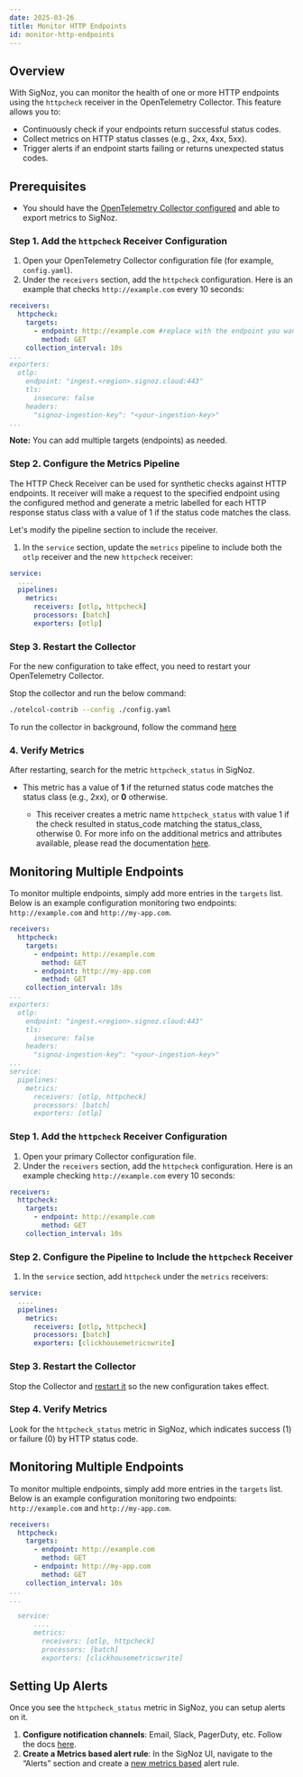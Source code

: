 ```yaml
---
date: 2025-03-26
title: Monitor HTTP Endpoints
id: monitor-http-endpoints
---
```


## Overview

With SigNoz, you can monitor the health of one or more HTTP endpoints using the `httpcheck` receiver in the OpenTelemetry Collector. This feature allows you to:

- Continuously check if your endpoints return successful status codes.
- Collect metrics on HTTP status classes (e.g., 2xx, 4xx, 5xx).
- Trigger alerts if an endpoint starts failing or returns unexpected status codes.

## Prerequisites

- You should have the [OpenTelemetry Collector configured](https://signoz.io/docs/tutorial/opentelemetry-binary-usage-in-virtual-machine/) and able to export metrics to SigNoz.

<Tabs entityName="plans">

<TabItem value="signoz-cloud" label="SigNoz Cloud" default>

### Step 1. Add the `httpcheck` Receiver Configuration

1. Open your OpenTelemetry Collector configuration file (for example, `config.yaml`).
2. Under the `receivers` section, add the `httpcheck` configuration. Here is an example that checks `http://example.com` every 10 seconds:

```yaml {2-6,9-14}
receivers:
  httpcheck:
    targets:
      - endpoint: http://example.com #replace with the endpoint you want to check
        method: GET
    collection_interval: 10s
...
exporters:
  otlp:
    endpoint: "ingest.<region>.signoz.cloud:443"
    tls:
      insecure: false
    headers:
      "signoz-ingestion-key": "<your-ingestion-key>"
...
```

**Note:** You can add multiple targets (endpoints) as needed.


### Step 2. Configure the Metrics Pipeline

The HTTP Check Receiver can be used for synthetic checks against HTTP endpoints. It receiver will make a request to the specified endpoint using the configured 
method and generate a metric labelled for each HTTP response status class with a value of 1 if the status code matches the class.

Let's modify the pipeline section to include the receiver.

1. In the `service` section, update the `metrics` pipeline to include both the `otlp` receiver and the new `httpcheck` receiver:

```yaml
service:
  ....
  pipelines:
    metrics:
      receivers: [otlp, httpcheck]
      processors: [batch]
      exporters: [otlp]
```

### Step 3. Restart the Collector

For the new configuration to take effect, you need to restart your OpenTelemetry Collector.

Stop the collector and run the below command:

```bash
./otelcol-contrib --config ./config.yaml
```

To run the collector in background, follow the command [here](https://signoz.io/docs/tutorial/opentelemetry-binary-usage-in-virtual-machine/#run-in-background)

### 4. Verify Metrics

After restarting, search for the metric `httpcheck_status` in SigNoz.  
- This metric has a value of **1** if the returned status code matches the status class (e.g., 2xx), or **0** otherwise.

  * This receiver creates a metric name `httpcheck_status` with value 1 if the check resulted in status_code matching the status_class, otherwise 0. For more info on the additional metrics and 
  attributes available, please read the documentation [here](https://github.com/open-telemetry/opentelemetry-collector-contrib/blob/main/receiver/httpcheckreceiver/documentation.md).

## Monitoring Multiple Endpoints

To monitor multiple endpoints, simply add more entries in the `targets` list. Below is an example configuration monitoring two endpoints: `http://example.com` and `http://my-app.com`. 

```yaml {2-8,11-16,21,23}
receivers:
  httpcheck:
    targets:
      - endpoint: http://example.com
        method: GET
      - endpoint: http://my-app.com
        method: GET
    collection_interval: 10s
...
exporters:
  otlp:
    endpoint: "ingest.<region>.signoz.cloud:443"
    tls:
      insecure: false
    headers:
      "signoz-ingestion-key": "<your-ingestion-key>"
...
service:
  pipelines:
    metrics:
      receivers: [otlp, httpcheck]
      processors: [batch]
      exporters: [otlp]
```

</TabItem>

<TabItem value='self-host' label='Self-Host' default>

### Step 1. Add the `httpcheck` Receiver Configuration

1. Open your primary Collector configuration file.
2. Under the `receivers` section, add the `httpcheck` configuration. Here is an example checking `http://example.com` every 10 seconds:

```yaml
receivers:
  httpcheck:
    targets:
      - endpoint: http://example.com
        method: GET
    collection_interval: 10s
```

### Step 2. Configure the Pipeline to Include the `httpcheck` Receiver

1. In the `service` section, add `httpcheck` under the `metrics` receivers:

```yaml
service:
  ....
  pipelines:
    metrics:
      receivers: [otlp, httpcheck]
      processors: [batch]
      exporters: [clickhousemetricswrite]
```

### Step 3. Restart the Collector

Stop the Collector and [restart it](https://signoz.io/docs/tutorial/opentelemetry-binary-usage-in-virtual-machine/#run-in-background) so the new configuration takes effect.

### Step 4. Verify Metrics

Look for the `httpcheck_status` metric in SigNoz, which indicates success (1) or failure (0) by HTTP status code.

## Monitoring Multiple Endpoints

To monitor multiple endpoints, simply add more entries in the `targets` list. Below is an example configuration monitoring two endpoints: `http://example.com` and `http://my-app.com`. 

```yaml {2-8,11-16,21,23}
receivers:
  httpcheck:
    targets:
      - endpoint: http://example.com
        method: GET
      - endpoint: http://my-app.com
        method: GET
    collection_interval: 10s
...
...

  service:
      ....
      metrics:
        receivers: [otlp, httpcheck]
        processors: [batch]
        exporters: [clickhousemetricswrite]
```

</TabItem>
</Tabs>

## Setting Up Alerts

Once you see the `httpcheck_status` metric in SigNoz, you can setup alerts on it.

1. **Configure notification channels**: Email, Slack, PagerDuty, etc. Follow the docs [here](https://signoz.io/docs/setup-alerts-notification/).
2. **Create a Metrics based alert rule**: In the SigNoz UI, navigate to the “Alerts” section and create a [new metrics based](https://signoz.io/docs/alerts-management/metrics-based-alerts/) 
alert rule.

